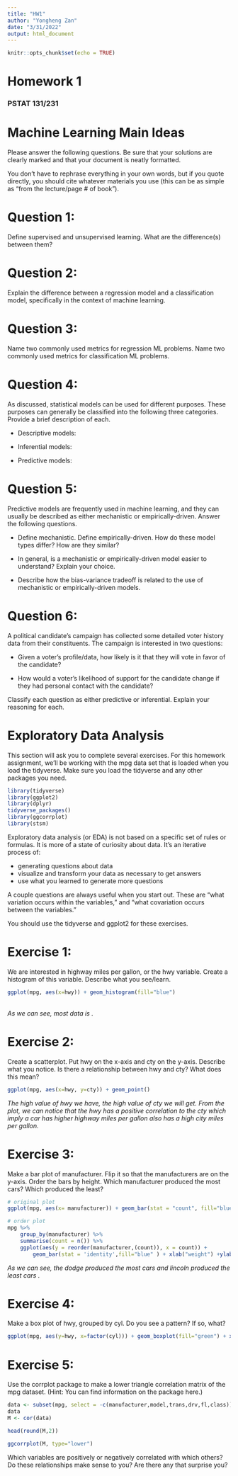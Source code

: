 ```yaml
---
title: "HW1"
author: "Yongheng Zan"
date: "3/31/2022"
output: html_document
---
```


```r
knitr::opts_chunk$set(echo = TRUE)
```

# Homework 1
### PSTAT 131/231
# Machine Learning Main Ideas 
Please answer the following questions. Be sure that your solutions are clearly marked and that your document is neatly formatted.

You don’t have to rephrase everything in your own words, but if you quote directly, you should cite whatever materials you use (this can be as simple as “from the lecture/page # of book”).

# Question 1:
Define supervised and unsupervised learning. What are the difference(s) between them?

# Question 2:
Explain the difference between a regression model and a classification model, specifically in the context of machine learning.

# Question 3:
Name two commonly used metrics for regression ML problems. Name two commonly used metrics for classification ML problems.

# Question 4:
As discussed, statistical models can be used for different purposes. These purposes can generally be classified into the following three categories. Provide a brief description of each.

* Descriptive models:

* Inferential models:

* Predictive models:

# Question 5:
Predictive models are frequently used in machine learning, and they can usually be described as either mechanistic or empirically-driven. Answer the following questions.

* Define mechanistic. Define empirically-driven. How do these model types differ? How are they similar?

* In general, is a mechanistic or empirically-driven model easier to understand? Explain your choice.

* Describe how the bias-variance tradeoff is related to the use of mechanistic or empirically-driven models.


# Question 6:

A political candidate’s campaign has collected some detailed voter history data from their constituents. The campaign is interested in two questions:

* Given a voter’s profile/data, how likely is it that they will vote in favor of the candidate?

* How would a voter’s likelihood of support for the candidate change if they had personal contact with the candidate?

Classify each question as either predictive or inferential. Explain your reasoning for each.


# Exploratory Data Analysis
This section will ask you to complete several exercises. For this homework assignment, we’ll be working with the mpg data set that is loaded when you load the tidyverse. Make sure you load the tidyverse and any other packages you need.

```r
library(tidyverse)
library(ggplot2)
library(dplyr)
tidyverse_packages()
library(ggcorrplot)
library(stsm)
```

Exploratory data analysis (or EDA) is not based on a specific set of rules or formulas. It is more of a state of curiosity about data. It’s an iterative process of:

* generating questions about data
* visualize and transform your data as necessary to get answers
* use what you learned to generate more questions

A couple questions are always useful when you start out. These are “what variation occurs within the variables,” and “what covariation occurs between the variables.”

You should use the tidyverse and ggplot2 for these exercises.

# Exercise 1:
We are interested in highway miles per gallon, or the hwy variable. Create a histogram of this variable. Describe what you see/learn.
```r
ggplot(mpg, aes(x=hwy)) + geom_histogram(fill="blue")
```
\
_As we can see, most data is ._

# Exercise 2:
Create a scatterplot. Put hwy on the x-axis and cty on the y-axis. Describe what you notice. Is there a relationship between hwy and cty? What does this mean?
```r
ggplot(mpg, aes(x=hwy, y=cty)) + geom_point()
```
_The high value of hwy we have, the high value of cty we will get. From the plot, we can notice that the hwy has a positive correlation to the cty which imply a car has higher highway miles per gallon also has a high city miles per gallon._

# Exercise 3:
Make a bar plot of manufacturer. Flip it so that the manufacturers are on the y-axis. Order the bars by height. Which manufacturer produced the most cars? Which produced the least?
```r
# original plot 
ggplot(mpg, aes(x= manufacturer)) + geom_bar(stat = "count", fill="blue")
```


```r
# order plot
mpg %>% 
	group_by(manufacturer) %>% 
	summarise(count = n()) %>% 
	ggplot(aes(y = reorder(manufacturer,(count)), x = count)) + 
		geom_bar(stat = 'identity',fill="blue" ) + xlab("weight") +ylab("manufacturer")
```
_As we can see, the dodge produced the most cars and lincoln produced the least cars ._

# Exercise 4:
Make a box plot of hwy, grouped by cyl. Do you see a pattern? If so, what?

```r
ggplot(mpg, aes(y=hwy, x=factor(cyl))) + geom_boxplot(fill="green") + xlab("cyl")
```


# Exercise 5:
Use the corrplot package to make a lower triangle correlation matrix of the mpg dataset. (Hint: You can find information on the package here.)
```r
data <- subset(mpg, select = -c(manufacturer,model,trans,drv,fl,class))
data
M <- cor(data)

head(round(M,2))

ggcorrplot(M, type="lower")
```

Which variables are positively or negatively correlated with which others? Do these relationships make sense to you? Are there any that surprise you?










